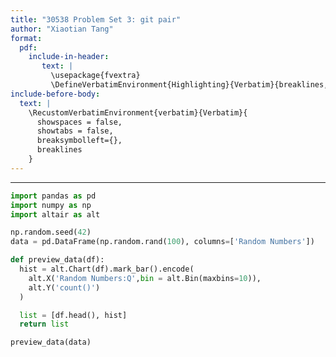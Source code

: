 ```yaml
---
title: "30538 Problem Set 3: git pair"
author: "Xiaotian Tang"
format: 
  pdf:
    include-in-header: 
       text: |
         \usepackage{fvextra}
         \DefineVerbatimEnvironment{Highlighting}{Verbatim}{breaklines,commandchars=\\\{\}}
include-before-body:
  text: |
    \RecustomVerbatimEnvironment{verbatim}{Verbatim}{
      showspaces = false,
      showtabs = false,
      breaksymbolleft={},
      breaklines
    }
---
```

---

```python
import pandas as pd
import numpy as np
import altair as alt

np.random.seed(42)
data = pd.DataFrame(np.random.rand(100), columns=['Random Numbers'])

def preview_data(df):
  hist = alt.Chart(df).mark_bar().encode(
    alt.X('Random Numbers:Q',bin = alt.Bin(maxbins=10)),
    alt.Y('count()')
  )

  list = [df.head(), hist]
  return list

preview_data(data)
```